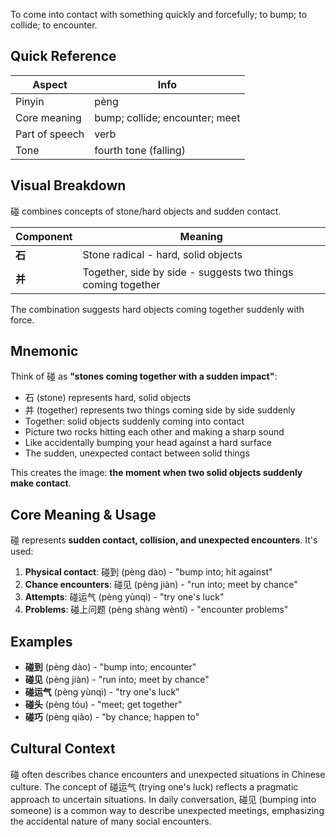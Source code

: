 To come into contact with something quickly and forcefully; to bump; to collide; to encounter.

## Quick Reference

| Aspect         | Info                                  |
| -------------- | ------------------------------------- |
| Pinyin         | pèng                                  |
| Core meaning   | bump; collide; encounter; meet        |
| Part of speech | verb                                  |
| Tone           | fourth tone (falling)                 |

## Visual Breakdown

碰 combines concepts of stone/hard objects and sudden contact.

| Component | Meaning                                                       |
| --------- | ------------------------------------------------------------- |
| **石**    | Stone radical - hard, solid objects                          |
| **并**    | Together, side by side - suggests two things coming together |

The combination suggests hard objects coming together suddenly with force.

## Mnemonic

Think of 碰 as **"stones coming together with a sudden impact"**:

- 石 (stone) represents hard, solid objects
- 并 (together) represents two things coming side by side suddenly
- Together: solid objects suddenly coming into contact
- Picture two rocks hitting each other and making a sharp sound
- Like accidentally bumping your head against a hard surface
- The sudden, unexpected contact between solid things

This creates the image: **the moment when two solid objects suddenly make contact**.

## Core Meaning & Usage

碰 represents **sudden contact, collision, and unexpected encounters**. It's used:

1. **Physical contact**: 碰到 (pèng dào) - "bump into; hit against"
2. **Chance encounters**: 碰见 (pèng jiàn) - "run into; meet by chance"
3. **Attempts**: 碰运气 (pèng yùnqì) - "try one's luck"
4. **Problems**: 碰上问题 (pèng shàng wèntí) - "encounter problems"

## Examples

- **碰到** (pèng dào) - "bump into; encounter"
- **碰见** (pèng jiàn) - "run into; meet by chance"
- **碰运气** (pèng yùnqì) - "try one's luck"
- **碰头** (pèng tóu) - "meet; get together"
- **碰巧** (pèng qiǎo) - "by chance; happen to"

## Cultural Context

碰 often describes chance encounters and unexpected situations in Chinese culture. The concept of 碰运气 (trying one's luck) reflects a pragmatic approach to uncertain situations. In daily conversation, 碰见 (bumping into someone) is a common way to describe unexpected meetings, emphasizing the accidental nature of many social encounters.
